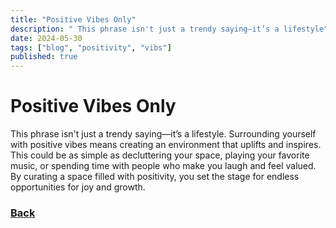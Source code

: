 ```yaml
---
title: "Positive Vibes Only"
description: " This phrase isn't just a trendy saying—it’s a lifestyle"
date: 2024-05-30
tags: ["blog", "positivity", "vibs"]
published: true
---
```

# Positive Vibes Only

This phrase isn't just a trendy saying—it’s a lifestyle. Surrounding yourself with positive vibes means creating an environment that uplifts and inspires. This could be as simple as decluttering your space, playing your favorite music, or spending time with people who make you laugh and feel valued. By curating a space filled with positivity, you set the stage for endless opportunities for joy and growth.
### [Back](https://freepositives.netlify.app/blog)